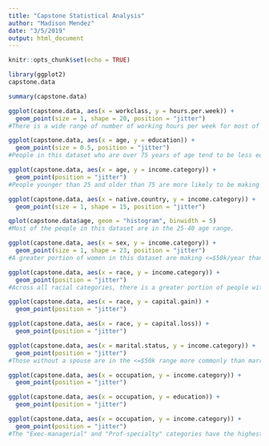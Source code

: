 ```yaml
---
title: "Capstone Statistical Analysis"
author: "Madison Mendez"
date: "3/5/2019"
output: html_document
---
```


```r
knitr::opts_chunk$set(echo = TRUE)
```

```r
library(ggplot2)
capstone.data
```

```r
summary(capstone.data)
```

```r
ggplot(capstone.data, aes(x = workclass, y = hours.per.week)) + 
  geom_point(size = 1, shape = 20, position = "jitter")
#There is a wide range of number of working hours per week for most of the sectors of work. The private and self-employed categories have the highest concentration of people who work more than 75 hours per week. I am surprised that there are some people in the "never-worked" category have a positive number of hours per week listed. Perhaps domestic work is included in this category, although it would make sense that domestic work is included in the "Without-pay" category.
```

```r
ggplot(capstone.data, aes(x = age, y = education)) +
  geom_point(size = 0.5, position = "jitter")
#People in this dataset who are over 75 years of age tend to be less educated than the people 75 years of age or younger. There is a higher concentration of post-high school education for people less than 50 years than for those over 50 years old.  
```

```r
ggplot(capstone.data, aes(x = age, y = income.category)) +
  geom_point(position = "jitter")
#People younger than 25 and older than 75 are more likely to be making less than $50k/year than the people from 25-75. Between 25 and 50 years of age, there are more people earning <=$50k/year than >$50k/year.
```

```r
ggplot(capstone.data, aes(x = native.country, y = income.category)) +
  geom_point(size = 1, shape = 15, position = "jitter")
```

```r
qplot(capstone.data$age, geom = "histogram", binwidth = 5)
#Most of the people in this dataset are in the 25-40 age range. 
```

```r
ggplot(capstone.data, aes(x = sex, y = income.category)) +
  geom_point(size = 1, shape = 23, position = "jitter")
#A greater portion of women in this dataset are making <=$50k/year than men.
```

```r
ggplot(capstone.data, aes(x = race, y = income.category)) +
  geom_point(position = "jitter")
#Across all racial categories, there is a greater portion of people with yearly salaries in the <=$50k range than in the >$50k range.
```

```r
ggplot(capstone.data, aes(x = race, y = capital.gain)) +
  geom_point(position = "jitter")
```

```r
ggplot(capstone.data, aes(x = race, y = capital.loss)) +
  geom_point(position = "jitter")
```

```r
ggplot(capstone.data, aes(x = marital.status, y = income.category)) +
  geom_point(position = "jitter")
#Those without a spouse are in the <=$50k range more commonly than married people.
```

```r
ggplot(capstone.data, aes(x = occupation, y = income.category)) +
  geom_point(position = "jitter")
```

```r
ggplot(capstone.data, aes(x = occupation, y = education)) +
  geom_point(position = "jitter")
```

```r
ggplot(capstone.data, aes(x = occupation, y = income.category)) +
  geom_point(position = "jitter")
#The "Exec-managerial" and "Prof-specialty" categories have the highest concentrations of doctorates and >$50k salaries. 
```

